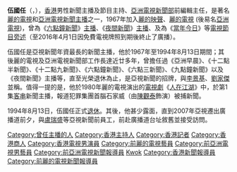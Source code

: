 '''伍國任'''（{{lang-en|Ng Kwok Yan}}，{{bd|1936年}}），[[香港|香港]]男性新聞主播及節目主持、[[亞視新聞|亞洲電視新聞部]]前編輯主任，是著名[[亞視新聞|麗的電視]]和[[亞洲電視|亞洲電視]][[新聞主播|新聞主播]]之一，1967年加入[[麗的映聲|麗的映聲]]、[[麗的電視|麗的電視]] (後易名[[亞洲電視|亞洲電視]])，曾為《[[六點鐘新聞|六點鐘新聞]]》[[新聞主播|主播]]、《[[夜間新聞|夜間新聞]]》[[新聞主播|主播]]、及為《[[當年今日|當年今日]]》等[[電視節目|電視節目]][[旁白|旁述]]（至2016年4月1日因免費電視牌照到期後終止了廣播）。

伍國任是亞視新聞年資最長的新聞主播，他於1967年至1994年8月13日期間；其後麗的電視及亞洲電視新聞部工作長達近廿多年，曾擔任過《亞洲早晨》、《十二點半新聞》、《十二點九新聞》、《六點鐘新聞》、《六點三新聞》、《九點鐘新聞》以及《夜間新聞》主播等，直至光榮退休為止，是亞視新聞的招牌，與[[李景基|李景基]]、[[劉家傑|劉家傑]]並稱。值得一提的是，他於1980年麗的電視演出的[[電視劇|電視劇]]《[[人在江湖_(電視劇)|人在江湖]]》中，於第1集[[客串|客串]]新聞主播，報道犯罪集團首腦石家威（由[[陳觀泰|陳觀泰]]飾演）被捕新聞。

1994年8月13日，伍國任正式[[退休|退休]]。其後，他甚少露面，直到2007年亞視遷出廣播道前夕，與[[盧瑞盛|盧瑞盛]]等亞視新聞前員工，前赴廣播道台址敘舊並接受訪問。

{{DEFAULTSORT:Ng}}
[[Category:曾任主播的人|Category:曾任主播的人]]
[[Category:香港主持人|Category:香港主持人]]
[[Category:香港記者|Category:香港記者]]
[[Category:香港商人|Category:香港商人]]
[[Category:香港電視男演員|Category:香港電視男演員]]
[[Category:前麗的電視藝員|Category:前麗的電視藝員]]
[[Category:前亞洲電視男藝員|Category:前亞洲電視男藝員]]
[[Category:前亞洲電視新聞報導員|Category:前亞洲電視新聞報導員]]
[[Category:伍姓|Kwok]]
[[Category:香港新聞報導員|Category:香港新聞報導員]]
[[Category:前麗的電視新聞報導員|Category:前麗的電視新聞報導員]]